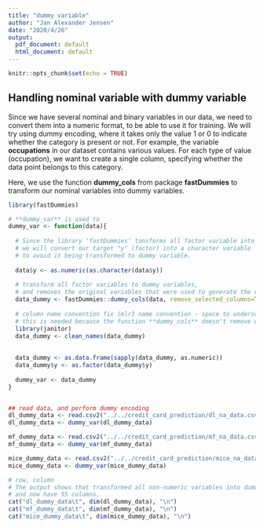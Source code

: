 ```yaml
---
title: "dummy variable"
author: "Jan Alexander Jensen"
date: "2020/4/26"
output:
  pdf_document: default
  html_document: default
---
```


```r
knitr::opts_chunk$set(echo = TRUE)
```

## Handling nominal variable with dummy variable

Since we have several nominal and binary variables in our data, we need to convert them into a numeric format, to be able to use it for training. We will try using dummy encoding, where it takes only the value 1 or 0 to indicate whether the category is present or not. For example, the variable **occupations** in our dataset contains various values. For each type of value (occupation), we want to create a single column, specifying whether the data point belongs to this category.

Here, we use the function **dummy_cols** from package **fastDummies** to transform our nominal variables into dummy variables.

```r
library(fastDummies)

# **dummy_var** is used to 
dummy_var <- function(data){
  
  # Since the library 'fastDummies' tansforms all factor variable into dummy variables,
  # we will convert our target "y" (factor) into a character variable
  # to avoid it being transformed to dummy variable.
  
  data$y <- as.numeric(as.character(data$y)) 
  
  # transform all factor variables to dummy variables, 
  # and removes the original variables that were used to generate the dummy variables.
  data_dummy <- fastDummies::dummy_cols(data, remove_selected_columns=TRUE) 
  
  # column name convention fix (mlr3 name convention - space to underscore)
  # this is needed because the function **dummy_cols** doesn't remove white spaces
  library(janitor)
  data_dummy <- clean_names(data_dummy)
  
  
  data_dummy <- as.data.frame(sapply(data_dummy, as.numeric))
  data_dummy$y <- as.factor(data_dummy$y)
  
  dummy_var <- data_dummy
}


## read data, and perform dummy encoding
dl_dummy_data <- read.csv2("../../credit_card_prediction/dl_na_data.csv", header = TRUE)
dl_dummy_data <- dummy_var(dl_dummy_data)

mf_dummy_data <- read.csv2("../../credit_card_prediction/mf_na_data.csv", header = TRUE)
mf_dummy_data <- dummy_var(mf_dummy_data)

mice_dummy_data <- read.csv2("../../credit_card_prediction/mice_na_data.csv", header = TRUE)
mice_dummy_data <- dummy_var(mice_dummy_data)

# row, column
# The output shows that transformed all non-numeric variables into dummy variables,
# and now have 55 columns.
cat("dl_dummy_data\t", dim(dl_dummy_data), "\n")
cat("mf_dummy_data\t", dim(mf_dummy_data), "\n")
cat("mice_dummy_data\t", dim(mice_dummy_data), "\n")


```